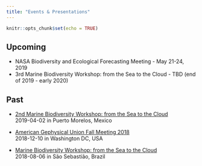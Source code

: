 ```yaml
---
title: "Events & Presentations"
---
```


```r
knitr::opts_chunk$set(echo = TRUE)
```

## Upcoming

- NASA Biodiversity and Ecological Forecasting Meeting - May 21-24, 2019
- 3rd Marine Biodiversity Workshop: from the Sea to the Cloud - TBD (end of 2019 - early 2020)

## Past

- [2nd Marine Biodiversity Workshop: from the Sea to the Cloud](https://marinebon.github.io/p2p-mexico-workshop/)<br>
  2019-04-02 in Puerto Morelos, Mexico
  
- [American Gephysical Union Fall Meeting 2018](https://drive.google.com/file/d/1YFOOYFZNmNTGzK3BRestIS1RltkZImEu/view?usp=sharing)<br>
  2018-12-10 in Washington DC, USA

- [Marine Biodiversity Workshop: from the Sea to the Cloud](https://marinebon.github.io/p2p-brazil-workshop/)<br>
  2018-08-06 in São Sebastião, Brazil


